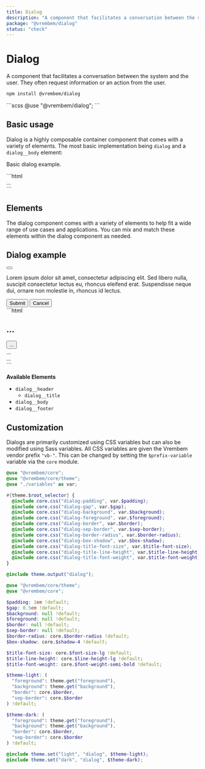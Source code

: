 ```yaml
---
title: Dialog
description: "A component that facilitates a conversation between the system and the user. They often request information or an action from the user."
package: "@vrembem/dialog"
status: "check"
---
```



# Dialog

A component that facilitates a conversation between the system and the user. They often request information or an action from the user.

```sh
npm install @vrembem/dialog
```

<CodeExample lang="scss">
  ```scss
  @use "@vrembem/dialog";
  ```
</CodeExample>

## Basic usage

Dialog is a highly composable container component that comes with a variety of elements. The most basic implementation being `dialog` and a `dialog__body` element:

<CodeExample>
  <Fragment slot="output">
    <div class="dialog">
      <div class="dialog__body">
        <p>Basic dialog example.</p>
      </div>
    </div>
  </Fragment>
  ```html
  <div class="dialog">
    <div class="dialog__body">
      ...
    </div>
  </div>
  ```
</CodeExample>

## Elements

The dialog component comes with a variety of elements to help fit a wide range of use cases and applications. You can mix and match these elements within the dialog component as needed.

<CodeExample>
  <Fragment slot="output">
    <div class="dialog">
      <div class="dialog__header">
        <h2 class="dialog__title">Dialog example</h2>
        <button class="button button_icon button_size_sm">
          <Icon name="x" iconClass="icon_size_sm" />
        </button>
      </div>
      <div class="dialog__body">
        <p>Lorem ipsum dolor sit amet, consectetur adipiscing elit. Sed libero nulla, suscipit consectetur lectus eu, rhoncus eleifend erat. Suspendisse neque dui, ornare non molestie in, rhoncus id lectus.</p>
      </div>
      <div class="dialog__footer">
        <button class="button button_color_primary">Submit</button>
        <button class="button">Cancel</button>
      </div>
    </div>
  </Fragment>
  ```html
  <div class="dialog">
    <div class="dialog__header">
      <h2 class="dialog__title">...</h2>
      <button class="button">...</button>
    </div>
    <div class="dialog__body">
      ...
    </div>
    <div class="dialog__footer">
      ...
    </div>
  </div>
  ```
</CodeExample>

**Available Elements**

- `dialog__header`
  - `dialog__title`
- `dialog__body`
- `dialog__footer`

## Customization

Dialogs are primarily customized using CSS variables but can also be modified using Sass variables. All CSS variables are given the Vrembem vendor prefix `"vb-"`. This can be changed by setting the `$prefix-variable` variable via the `core` module.

<DocBlock name="CSS Variables" src="dialog/src/_root.scss">

  ```scss
  @use "@vrembem/core";
  @use "@vrembem/core/theme";
  @use "./variables" as var;

  #{theme.$root_selector} {
    @include core.css("dialog-padding", var.$padding);
    @include core.css("dialog-gap", var.$gap);
    @include core.css("dialog-background", var.$background);
    @include core.css("dialog-foreground", var.$foreground);
    @include core.css("dialog-border", var.$border);
    @include core.css("dialog-sep-border", var.$sep-border);
    @include core.css("dialog-border-radius", var.$border-radius);
    @include core.css("dialog-box-shadow", var.$box-shadow);
    @include core.css("dialog-title-font-size", var.$title-font-size);
    @include core.css("dialog-title-line-height", var.$title-line-height);
    @include core.css("dialog-title-font-weight", var.$title-font-weight);
  }

  @include theme.output("dialog");
  ```
</DocBlock>

<DocBlock name="SCSS Variables" src="dialog/src/_variables.scss">

  ```scss
  @use "@vrembem/core/theme";
  @use "@vrembem/core";

  $padding: 1em !default;
  $gap: 0.5em !default;
  $background: null !default;
  $foreground: null !default;
  $border: null !default;
  $sep-border: null !default;
  $border-radius: core.$border-radius !default;
  $box-shadow: core.$shadow-4 !default;

  $title-font-size: core.$font-size-lg !default;
  $title-line-height: core.$line-height-lg !default;
  $title-font-weight: core.$font-weight-semi-bold !default;

  $theme-light: (
    "foreground": theme.get("foreground"),
    "background": theme.get("background"),
    "border": core.$border,
    "sep-border": core.$border
  ) !default;

  $theme-dark: (
    "foreground": theme.get("foreground"),
    "background": theme.get("background"),
    "border": core.$border,
    "sep-border": core.$border
  ) !default;

  @include theme.set("light", "dialog", $theme-light);
  @include theme.set("dark", "dialog", $theme-dark);
  ```
</DocBlock>
